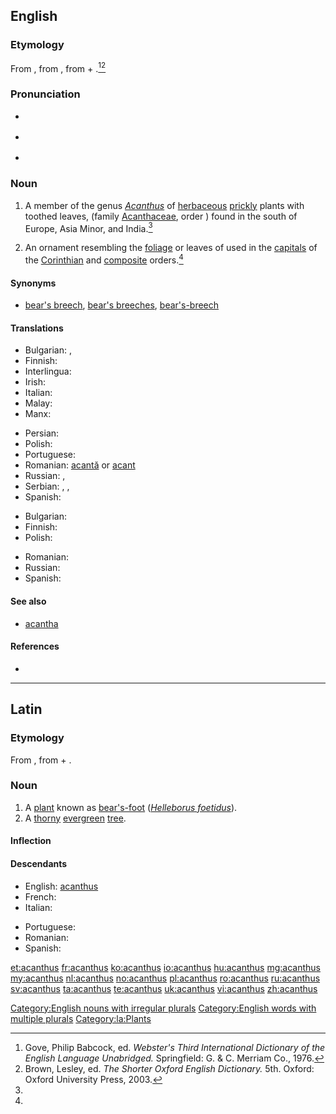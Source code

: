 {{also|Acanthus}}
==English==

===Etymology===
From {{etyl|la|en}} {{term|acanthus|lang=la}}, from {{etyl|grc|en}} {{term|ἄκανθος|tr=akanthos|sc=polytonic|lang=grc}}, from {{term|ἀκή|tr=akē||thorn|sc=polytonic|lang=grc}} + {{term|ἄνθος|tr=anthos||flower|sc=polytonic|lang=grc}}.<ref name=WI3>Gove, Philip Babcock, ed. ''Webster's Third International Dictionary of the English Language Unabridged.'' Springfield: G. & C. Merriam Co., 1976.</ref><ref name=SOED>Brown, Lesley, ed. ''The Shorter Oxford English Dictionary.'' 5th. Oxford: Oxford University Press, 2003.</ref>

===Pronunciation===
* {{a|RP}} {{IPA|/əˈkæn.θəs/}}
* {{a|US}} {{IPA|/əˈkæn.θəs/}}
* {{rhymes|ænθəs}}

===Noun===
{{en-noun|acanthuses|acanthi}}

# {{context|botany|lang=en}} A member of the genus ''[[Acanthus]]'' of [[herbaceous]] [[prickly]] plants with toothed leaves, (family [[Acanthaceae]], order ''{{taxlink|Scrophulariales|order|noshow=1}}'') found in the south of Europe, Asia Minor, and India.{{defdate|First attested in the mid 16th century.}}<ref name=SOED/>
# {{context|architecture|lang=en}} An ornament resembling the [[foliage]] or leaves of {{taxlink|Acanthus spinosus|species|noshow=1}} used in the [[capital]]s of the [[Corinthian]] and [[composite]] orders.{{defdate|First attested in the mid 18th century.}}<ref name=SOED/>

====Synonyms====
* {{sense|a member of ''Acanthus''}} [[bear's breech]], [[bear's breeches]],  [[bear's-breech]] {{qualifier|rare}}

====Translations====
{{trans-top|plant}}
* Bulgarian: {{t|bg|акантус}}, {{t|bg|синя шапка}}
* Finnish: {{t|fi|akantti}}
* Interlingua: {{t|ia|acantho}}
* Irish: {{t|ga|acantas|m}}
* Italian: {{t|it|acanto}}
* Malay: {{t|ms|akantus}}
* Manx: {{t|gv|jialg|f}}
{{trans-mid}}
* Persian: {{t+|fa|کنگر|tr=kangar|sc=fa-Arab}}
* Polish: {{t+|pl|akant|m}}
* Portuguese: {{t+|pt|acanto|m}}
* Romanian: [[acantă]] {{g|f}} or [[acant]]
* Russian: {{t+|ru|акант|m|sc=Cyrl|tr=akánt}}, {{t|ru|медвежья лапа|f|sc=Cyrl|tr=medvéž'ja lápa}}
* Serbian: {{t|sh|bodljikara|f}}, {{t|sh|primog|m}}, {{t|sh|tratorak|m}}
* Spanish: {{t+|es|acanto|m}}
{{trans-bottom}}
{{trans-top|ornament}}
* Bulgarian: {{t|bg|акант}}
* Finnish: {{t|fi|akantti}}
* Polish: {{t+|pl|akant|m}}
{{trans-mid}}
* Romanian: {{t+|ro|acantă|f}}
* Russian: {{t+|ru|акант|m|sc=Cyrl|tr=akánt}}
* Spanish: {{t+|es|acanto|m}}
{{trans-bottom}}

====See also====
* [[acantha]]

====References====
<references/>
* {{R:Webster 1913}}

[[Category:English nouns with irregular plurals]]
[[Category:English words with multiple plurals]]

----

==Latin==

===Etymology===
From {{etyl|grc|la}} {{term|ἄκανθος|tr=akanthos|sc=polytonic|lang=grc}}, from {{term|ἀκή|tr=akē||thorn|sc=polytonic|lang=grc}} + {{term|ἄνθος|tr=anthos||flower|sc=polytonic|lang=grc}}.

===Noun===
{{la-noun|acanthus|acanthi|acanthī|m|second}}

# A [[plant]] known as [[bear's-foot]] (''[[Helleborus foetidus]]'').
# A [[thorny]] [[evergreen]] [[tree]].

====Inflection====
{{la-decl-2nd|acanth}}

====Descendants====
{{top2}}
* English: [[acanthus]]
* French: {{l|fr|acanthe}}
* Italian: {{l|it|acanto}}
{{mid2}}
* Portuguese: {{l|pt|acanto}}
* Romanian: {{l|ro|acantă}}
* Spanish: {{l|es|acanto}}
{{bottom}}

[[Category:la:Plants]]

[[et:acanthus]]
[[fr:acanthus]]
[[ko:acanthus]]
[[io:acanthus]]
[[hu:acanthus]]
[[mg:acanthus]]
[[my:acanthus]]
[[nl:acanthus]]
[[no:acanthus]]
[[pl:acanthus]]
[[ro:acanthus]]
[[ru:acanthus]]
[[sv:acanthus]]
[[ta:acanthus]]
[[te:acanthus]]
[[uk:acanthus]]
[[vi:acanthus]]
[[zh:acanthus]]